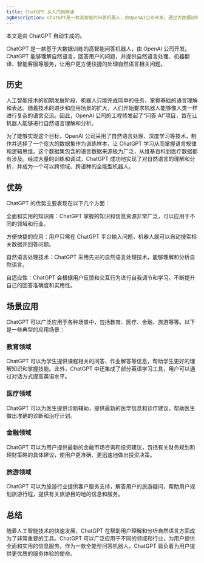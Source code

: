 ```yaml
---
title: ChatGPT 从入门到精通
ogDescription: ChatGPT是一款高智能的问答机器人，由OpenAI公司开发。通过大数据训练，ChatGPT可以根据用户提问，回答问题并提供自然语言处理、机器翻译、智能客服等服务。ChatGPT可应用于教育、医疗、金融、旅游等领域，帮助用户获取全面的知识和信息，并提供实用的服务支持。
---
```



<TipInfo>本文是由 ChatGPT 自动生成的。</TipInfo>

ChatGPT 是一款基于大数据训练的高智能问答机器人，由 OpenAI 公司开发。ChatGPT 能够理解自然语言，回答用户的问题，并提供自然语言处理、机器翻译、智能客服等服务，让用户更方便快捷的处理自然语言相关问题。

## 历史

人工智能技术的初期发展阶段，机器人只能完成简单的任务，掌握基础的语言理解和表达。随着技术的进步和应用场景的扩大，人们开始要求机器人能够像人类一样进行复杂的语言交流。因此，OpenAI 公司的工程师发起了“问答 AI”项目，旨在让机器人能够进行自然语言理解和分析。

为了能够实现这个目标，OpenAI 公司采用了自然语言处理、深度学习等技术，制作并选择了一个庞大的数据集作为训练样本，让 ChatGPT 学习从而掌握语言规律和逻辑思维。这个数据集包含的语言数据来源极为广泛，从维基百科到医疗数据都有涉及。经过大量的训练和调试，ChatGPT 成功地实现了对自然语言的理解和分析，并成为一个可以跨领域、跨语种的全能型机器人。

## 优势

ChatGPT 的优势主要表现在以下几个方面：

全面和实用的知识库：ChatGPT 掌握的知识和信息资源非常广泛，可以应用于不同的领域和行业。

方便快捷的应用：用户只需在 ChatGPT 平台输入问题，机器人就可以自动搜索相关数据并回答问题。

自然语言处理技术：ChatGPT 采用先进的自然语言处理技术，能够理解和分析自然语言。

自适应性：ChatGPT 会根据用户反馈和交互行为进行自我调节和学习，不断提升自己的回答准确度和实用性。

## 场景应用

ChatGPT 可以广泛应用于各种场景中，包括教育、医疗、金融、旅游等等。以下是一些典型的应用场景：

### 教育领域

ChatGPT 可以为学生提供课程相关的问答、作业解答等信息，帮助学生更好的理解知识和掌握技能。此外，ChatGPT 中还集成了部分英语学习工具，用户可以通过对话方式提高英语水平。

### 医疗领域

ChatGPT 可以为医生提供诊断辅助，提供最新的医学信息和诊疗建议，帮助医生做出准确的诊断和治疗计划。

### 金融领域

ChatGPT 可以为用户提供最新的金融市场咨询和投资建议，包括有关财务规划和理财策略的具体建议，使用户更准确、更迅速地做出投资决策。

### 旅游领域

ChatGPT 可以为旅游行业提供客户服务支持，解答用户的旅游疑问，帮助用户规划旅游行程，提供有关旅游目的地的信息和服务。

## 总结

随着人工智能技术的快速发展，ChatGPT 在帮助用户理解和分析自然语言方面成为了非常重要的工具。ChatGPT 可以广泛应用于不同的领域和行业，为用户提供全面和实用的信息服务。作为一款全能型问答机器人，ChatGPT 肩负着为用户提供更优质的服务体验的使命。
